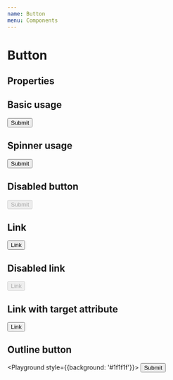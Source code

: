 ```yaml
---
name: Button
menu: Components
---
```



# Button

## Properties

<PropsTable of={Button} />

## Basic usage

<Playground>
    <Button>Submit</Button>
</Playground>

## Spinner usage

<Playground>
    <Button showSpinner={true}>Submit</Button>
</Playground>

## Disabled button

<Playground>
    <Button disabled={true}>Submit</Button>
</Playground>

## Link

<Playground>
    <Button href="#">Link</Button>
</Playground>

## Disabled link

<Playground>
    <Button href="#" disabled={true}>Link</Button>
</Playground>

## Link with target attribute

<Playground>
    <Button target="_blank" href="#">Link</Button>
</Playground>

## Outline button

<Playground style={{background: '#1f1f1f'}}>
    <Button
        passiveColor="transparent-white"
        hoverColor="transparent-white"
        downColor="transparent-white"
    >
        Submit
    </Button>
</Playground>
